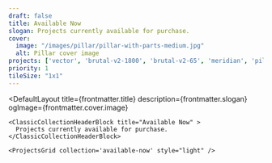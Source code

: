 ```yaml
---
draft: false
title: Available Now
slogan: Projects currently available for purchase.
cover:
  image: "/images/pillar/pillar-with-parts-medium.jpg"
  alt: Pillar cover image
projects: ['vector', 'brutal-v2-1800', 'brutal-v2-65', 'meridian', 'pillar', 'equinox-xl', 'horizon', ]
priority: 1
tileSize: "1x1"
---
```


<DefaultLayout 
  title={frontmatter.title} 
  description={frontmatter.slogan}
  ogImage={frontmatter.cover.image}
>

  <ClassicBlurredHeader src="/images/pillar/pillar-with-parts-medium.jpg" />

    <ClassicCollectionHeaderBlock title="Available Now" >
      Projects currently available for purchase.
    </ClassicCollectionHeaderBlock>

    <ProjectsGrid collection='available-now' style="light" />

</DefaultLayout>